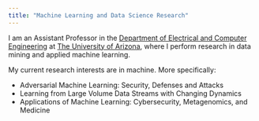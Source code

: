```yaml
---
title: "Machine Learning and Data Science Research"
---
```


I am an Assistant Professor in the [Department of Electrical and Computer Engineering](http://www.ece.arizona.edu/) at [The University of Arizona](http://www.arizona.edu/), where I perform research in data mining and applied machine learning. 

My current research interests are in machine. More specifically: 

- Adversarial Machine Learning: Security, Defenses and Attacks
- Learning from Large Volume Data Streams with Changing Dynamics 
- Applications of Machine Learning: Cybersecurity, Metagenomics, and Medicine 





